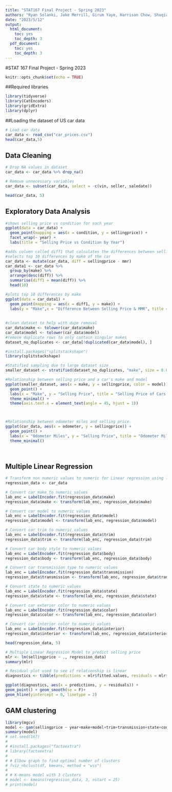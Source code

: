 ```yaml
---
title: "STAT167 Final Project - Spring 2023"
authors: "Ryan Solanki, Jake Merrill, Girum Yaye, Harrison Chow, Shuqiao Yu"
date: "2023/5/12"
output:
  html_document:
    toc: yes
    toc_depth: 3
  pdf_document:
    toc: yes
    toc_depth: 3
---
```


#STAT 167 Final Project - Spring 2023

```r
knitr::opts_chunk$set(echo = TRUE)
```

##Required libraries
```r
library(tidyverse)
library(CatEncoders)
library(gridExtra)
library(dplyr)
```

##Loading the dataset of US car data
```r
# Load car data
car_data <- read_csv("car_prices.csv")
head(car_data,5)
```
## Data Cleaning
```r
# Drop NA values in dataset
car_data <- car_data %>% drop_na()

# Remove unnecessary variables 
car_data <- subset(car_data, select = -c(vin, seller, saledate))

head(car_data, 5)
```

## Exploratory Data Analysis
```r
#shows selling price vs condition for each year
ggplot(data = car_data) +
  geom_point(mapping = aes(x = condition, y = sellingprice)) +
  facet_wrap(~ year) + 
  labs(title = "Selling Price vs Condition by Year")

#adds column called diff1 that calculates the differences between sellingprice and MMR
#selects top 10 differences by make of the car
car_data <- mutate(car_data, diff = sellingprice - mmr)
car_data1 <- car_data %>%
  group_by(make) %>%
  arrange(desc(diff)) %>%
  summarise(diff1 = mean(diff)) %>%
  head(10)

#plots top 10 differences by make
ggplot(data = car_data1) +
  geom_point(mapping = aes(x = diff1, y = make)) +
  labs(y = "Make",x = "Difference Between Selling Price & MMR", title = "Make vs Diference in Selling Price & MMR")
  
  
#clean dataset to help with dupe removal 
car_data$make <- tolower(car_data$make)
car_data$model <- tolower(car_data$model)
#remove duplicate rows to only contain singular makes
dataset_no_duplicates <- car_data[!duplicated(car_data$model), ]

#install.packages("splitstackshape")
library(splitstackshape)

#Statified sampling due to large dataset size
smaller_dataset <- stratified(dataset_no_duplicates, "make", size = 0.05)

#Relationship between selling price and a car's make and model 
ggplot(smaller_dataset, aes(x = make, y = sellingprice, color = model)) +
  geom_point() +
  labs(x = "Make", y = "Selling Price", title = "Selling Price of Cars by Make and Model") +
  theme_minimal() +
  theme(axis.text.x = element_text(angle = 45, hjust = 1))



#Relationship between odometer miles and selling price
ggplot(car_data, aes(x = odometer, y = sellingprice)) +
  geom_point() +
  labs(x = "Odometer Miles", y = "Selling Price", title = "Odometer Miles and Selling Price") +
  theme_minimal()
  
  
```

## Multiple Linear Regression
```r
# Transform non numeric values to numeric for Linear regression using label encoder
regression_data <- car_data

# Convert car make to numeric values
lab_enc = LabelEncoder.fit(regression_data$make)
regression_data$make <- transform(lab_enc, regression_data$make)

# Convert car model to numeric values
lab_enc = LabelEncoder.fit(regression_data$model)
regression_data$model <- transform(lab_enc, regression_data$model)

# Convert car trim to numeric values
lab_enc = LabelEncoder.fit(regression_data$trim)
regression_data$trim <- transform(lab_enc, regression_data$trim)

# Convert car body style to numeric values
lab_enc = LabelEncoder.fit(regression_data$body)
regression_data$body <- transform(lab_enc, regression_data$body)

# Convert car transmission type to numeric values
lab_enc = LabelEncoder.fit(regression_data$transmission)
regression_data$transmission <- transform(lab_enc, regression_data$transmission)

# Convert state to numeric values
lab_enc = LabelEncoder.fit(regression_data$state)
regression_data$state <- transform(lab_enc, regression_data$state)

# Convert car exterior color to numeric values
lab_enc = LabelEncoder.fit(regression_data$color)
regression_data$color <- transform(lab_enc, regression_data$color)

# Convert car interior color to numeric values
lab_enc = LabelEncoder.fit(regression_data$interior)
regression_data$interior <- transform(lab_enc, regression_data$interior)

head(regression_data, 5)
```

```r
# Multiple Linear Regression Model to predict selling price
mlr <- lm(sellingprice ~ ., regression_data)
summary(mlr)
```


```r
# Residual plot used to see if relationship is linear
diagnostics <- tibble(predictions = mlr$fitted.values, residuals = mlr$residuals)

ggplot(diagnostics, aes(x = predictions, y = residuals)) +
geom_point() + geom_smooth(se = F)+
geom_hline(yintercept = 0, linetype = 2)
```

## GAM clustering
```r
library(mgcv)
model <- gam(sellingprice ~ year+make+model+trim+transmission+state+condition+odometer+interior+color+mmr, data=regression_data)
summary(model)
# set.seed(167)
# 
# #install.packages("factoextra")
# library(factoextra)
# 
# # Elbow graph to find optimal number of clusters
# fviz_nbclust(df, kmeans, method = "wss")
# 
# # K-means model with 3 clusters
# model <- kmeans(regression_data, 3, nstart = 25)
# print(model)
```

